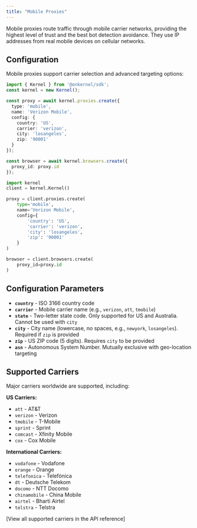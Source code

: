 ```yaml
---
title: "Mobile Proxies"
---
```


Mobile proxies route traffic through mobile carrier networks, providing the highest level of trust and the best bot detection avoidance. They use IP addresses from real mobile devices on cellular networks.

## Configuration

Mobile proxies support carrier selection and advanced targeting options:

<CodeGroup>

```typescript Typescript/Javascript
import { Kernel } from '@onkernel/sdk';
const kernel = new Kernel();

const proxy = await kernel.proxies.create({
  type: 'mobile',
  name: 'Verizon Mobile',
  config: {
    country: 'US',
    carrier: 'verizon',
    city: 'losangeles',
    zip: '90001'
  }
});

const browser = await kernel.browsers.create({
  proxy_id: proxy.id
});
```

```Python Python
import kernel
client = kernel.Kernel()

proxy = client.proxies.create(
    type='mobile',
    name='Verizon Mobile',
    config={
        'country': 'US',
        'carrier': 'verizon',
        'city': 'losangeles',
        'zip': '90001'
    }
)

browser = client.browsers.create(
    proxy_id=proxy.id
)
```

</CodeGroup>

## Configuration Parameters

- **`country`** - ISO 3166 country code
- **`carrier`** - Mobile carrier name (e.g., `verizon`, `att`, `tmobile`)
- **`state`** - Two-letter state code. Only supported for US and Australia. Cannot be used with `city`
- **`city`** - City name (lowercase, no spaces, e.g., `newyork`, `losangeles`). Required if `zip` is provided
- **`zip`** - US ZIP code (5 digits). Requires `city` to be provided
- **`asn`** - Autonomous System Number. Mutually exclusive with geo-location targeting

## Supported Carriers

Major carriers worldwide are supported, including:

**US Carriers:**
- `att` - AT&T
- `verizon` - Verizon
- `tmobile` - T-Mobile
- `sprint` - Sprint
- `comcast` - Xfinity Mobile
- `cox` - Cox Mobile

**International Carriers:**
- `vodafone` - Vodafone
- `orange` - Orange
- `telefonica` - Telefónica
- `dt` - Deutsche Telekom
- `docomo` - NTT Docomo
- `chinamobile` - China Mobile
- `airtel` - Bharti Airtel
- `telstra` - Telstra

[View all supported carriers in the API reference]
